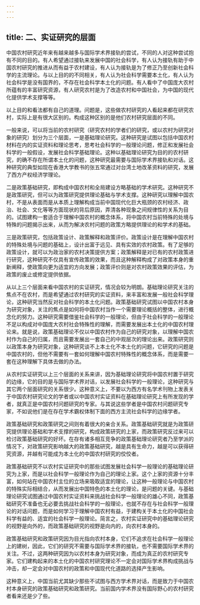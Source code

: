 ```yaml
---
---
---
```

title: 二、实证研究的层面
---



 中国农村研究近年来有越来越多与国际学术界接轨的尝试，不同的人对这种尝试抱有不同的目的。有人希望通过接轨来发展中国的社会科学，有人认为接轨有助于中国农村研究的推进从而有益于农村建设，有人认为接轨是为了修正乃至创新社会科学的主流理论。与以上目的的不同相关，有人认为社会科学需要本土化，有人认为社会科学是没有国界的，不存在社会科学本土化的问题。有人看中了中国庞大农村所蕴有的丰富研究资源，有人研究农村是为了改造农村和中国社会，为中国的现代化提供学术支撑等等。

 以上目的和看法都有自己的道理。问题是，这些做农村研究的人看起来都在研究农村，实际上是有很大区别的。构成这种区别的是他们农村研究层面的不同。

 一般来说，可以将当前的农村研究（研究农村的学者们的研究，或以农村为研究对象的研究）划分为三个层面，一是基础理论研究。这种研究是试图以包括中国农村材料在内的实证资料和理论思考，思考社会科学的一般理论问题，修正和发展社会科学的一般假设，发展社会科学基础理论。这种以基础理论研究为目的的农村研究，的确不存在所谓本土化的问题，这种研究最需要与国际学术界接轨和对话。这种研究的典型如现在香港大学教书的张五常通过对台湾土地改革资料的研究，发展了西方产权经济学理论。

 二是政策基础研究，即构成中国农村和全局建设方略基础的学术研究。这种研究不是政策研究，但可以为政策研究提供理论基础与学术支撑。这种研究以理解中国农村，不是从表面而是从本质上理解构成当前中国现代化巨大瓶颈的农村经济、政治、社会、文化等等方面现状的背后原因，弄清各种现象之间规律性的关系为目的。试图建构一套适合于理解中国农村的概念体系，将中国农村当前特殊的处境与特殊的问题揭示出来，从而为解决农村问题的政策方略提供理论的和学术的基础。

 三是政策研究，包括政策设计、政策解释和政策评价。政策设计是在理解中国农村的特殊处境与问题的基础上，设计出富于远见、具有实效的农村政策。有了足够的政策设计，就可以为政治家的农村决策提供方案；政策解释是对已有的农村政策进行研究，这种研究不仅具有宣传政策的效果，而且这种解释构成了对政策本身的重新阐释，使政策向更为适宜的方向发展；政策评价则是对农村政策效果的评估，为政策的废止或修定提供依据。

 从以上三个层面来看中国农村的实证研究，情况会较为明朗。基础理论研究关注的焦点不在农村，而是希望通过农村研究的实证资料，来丰富和发展一般社会科学理论，这种研究当然反对社会科学的本土化问题。政策基础研究试图以中国农村本身为研究对象，关注的焦点是如何将中国农村当作一个需要理论概括的整体，进行概念化的努力。这种研究需要借鉴社会科学的一般理论，但由于社会科学的一般理论不足以构成对中国庞大农村社会特殊性的理解，而需要发展出本土化的中国农村理论来。就是说，政策基础理论不仅以中国农村作为自己的研究对象，以理解中国农村作为自己的归属，而且需要发展出一套自己的中观层次的理论出来。政策研究则以政策本身为研究对象，这种研究谈不上本土化不本土化的问题，它研究的问题是中国农村的，但他不需要有一套如何理解中国农村特殊性的概念体系，而是需要一套在这种理解下具体去做的办法。

 从农村实证研究以上三个层面的关系来讲，因为基础理论研究将中国农村置于研究的边缘，它的目的是与国际学术界对话，以发展社会科学的一般理论，这种研究与其它两个层面研究的关系很少。这种意义上，不要以为西方有名学术刊物上发表关于中国农村研究论文的学者或以中国农村实证资料在基础理论研究上有所发现的学者，就真正是中国农村问题研究的专家。与其说这些学者是中国农村问题研究专家，不如说他们是在存在学术霸权体制下面的西方主流社会科学的边缘学者。

 政策基础研究和政策研究之间则有着很大的亲合关系。政策基础研究就是为政策研究提供理论基础和学术支撑的研究，构成政策研究的上家，而政策研究反过来可以检讨政策基础研究的好坏。在存有诸多相互竞争的政策基础理论研究者乃至学派的情况下，对政策研究影响越大的政策基础研究，越是具有生命力，越是可以获得研究资源，并越有可能成为本土化的中国农村研究的佼佼者。

 政策基础研究不以农村实证研究中的那些试图发展社会科学一般理论的基础理论研究为上家，而是以社会科学一般理论作为自己的理论上家。这个上家的资源十分丰富，如何站在中国农村主位的立场来吸取适宜的理论，让这种一般理论与中国农村的特殊实际相结合，从而发展出中国特色的本土化的理论，是问题的关键。与基础理论研究试图通过中国农村实证资料来挑战社会科学一般理论的雄心不同，政策基础研究不准备也无必要去挑战社会科学的一般理论，也就不存在与社会科学一般理论的对话问题，而是如何学习于理解中国农村有益，于建构关于本土化的中国社会科学有益的、适宜的社会科学一般理论。简言之，农村实证研究中的基础理论研究的视野是向外的，而政策基础研究的视野是向内的，向农村本身的。

 政策基础研究和政策研究因为目光指向农村本身，它们不追求在社会科学一般理论上的建树，因此，它们的研究不需要与国际学术界的接轨，也不需要国际学术界的关注。不过，这两种研究因为以农村本身为研究对象，而成为真正的农村研究专家。它们建构起来的本土化的中国农村研究理论不一定会对国际学术界构成挑战与冲击，却一定会对中国农村的政策和中国现代化道路的选择产生影响。

 这种意义上，中国当前尤其缺少那些不试图与西方学术界对话，而是致力于中国农村本身研究的政策基础研究和政策研究。当前国内学术界没有国际野心的农村研究者看来还是少了些。